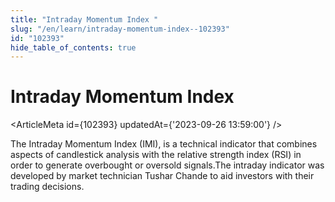 ```yaml
---
title: "Intraday Momentum Index "
slug: "/en/learn/intraday-momentum-index--102393"
id: "102393"
hide_table_of_contents: true
---
```



# Intraday Momentum Index 

<ArticleMeta id={102393} updatedAt={'2023-09-26 13:59:00'} />
<div className='border-solid border-b border-t-0 my-4 border-[var(--ifm-color-gray-300)]' />

The Intraday Momentum Index (IMI), is a technical indicator that combines aspects of candlestick analysis with the relative strength index (RSI) in order to generate overbought or oversold signals.The intraday indicator was developed by market technician Tushar Chande to aid investors with their trading decisions.
